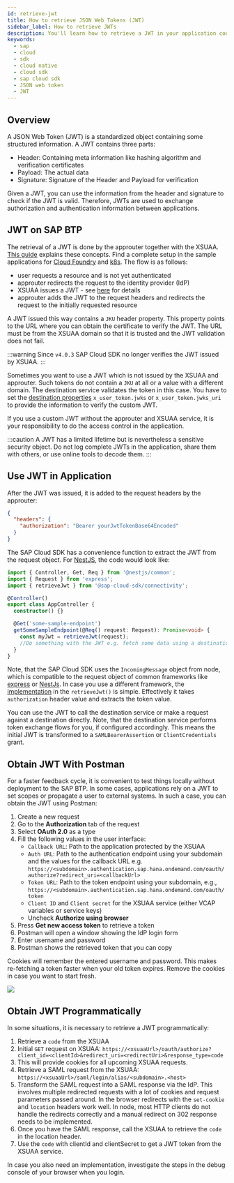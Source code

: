 ```yaml
---
id: retrieve-jwt
title: How to retrieve JSON Web Tokens (JWT)
sidebar_label: How to retrieve JWTs
description: You'll learn how to retrieve a JWT in your application code as well as locally using tools like Postman.
keywords:
  - sap
  - cloud
  - sdk
  - cloud native
  - cloud sdk
  - sap cloud sdk
  - JSON web token
  - JWT
---
```


## Overview

A JSON Web Token (JWT) is a standardized object containing some structured information.
A JWT contains three parts:

- Header: Containing meta information like hashing algorithm and verification certificates
- Payload: The actual data
- Signature: Signature of the Header and Payload for verification

Given a JWT, you can use the information from the header and signature to check if the JWT is valid.
Therefore, JWTs are used to exchange authorization and authentication information between applications.

## JWT on SAP BTP

The retrieval of a JWT is done by the approuter together with the XSUAA.
[This guide](./how-to-use-the-approuter.mdx) explains these concepts.
Find a complete setup in the sample applications for [Cloud Foundry](https://github.com/SAP-samples/cloud-sdk-js/tree/main/samples/cf-sample-application) and [k8s](https://github.com/SAP-samples/cloud-sdk-js/tree/main/samples/k8s-sample-application).
The flow is as follows:

- user requests a resource and is not yet authenticated
- approuter redirects the request to the identity provider (IdP)
- XSUAA issues a JWT - see [here](#obtain-jwt-programmatically) for details
- approuter adds the JWT to the request headers and redirects the request to the initially requested resource

A JWT issued this way contains a `JKU` header property.
This property points to the URL where you can obtain the certificate to verify the JWT.
The URL must be from the XSUAA domain so that it is trusted and the JWT validation does not fail.

<!-- TODO: Remove the warning when releasing v5 -->

:::warning
Since `v4.0.3` SAP Cloud SDK no longer verifies the JWT issued by XSUAA.
:::

Sometimes you want to use a JWT which is not issued by the XSUAA and approuter.
Such tokens do not contain a `JKU` at all or a value with a different domain.
The destination service validates the token in this case.
You have to set the [destination properties](https://help.sap.com/docs/CP_CONNECTIVITY/cca91383641e40ffbe03bdc78f00f681/283cd2d1c72147a18c69daf681650f07.html) `x_user_token.jwks` or `x_user_token.jwks_uri` to provide the information to verify the custom JWT.

If you use a custom JWT without the approuter and XSUAA service, it is your responsibility to do the access control in the application.

:::caution
A JWT has a limited lifetime but is nevertheless a sensitive security object.
Do not log complete JWTs in the application, share them with others, or use online tools to decode them.
:::

## Use JWT in Application

After the JWT was issued, it is added to the request headers by the approuter:

```json
{
  "headers": {
    "authorization": "Bearer yourJwtTokenBase64Encoded"
  }
}
```

The SAP Cloud SDK has a convenience function to extract the JWT from the request object.
For [NestJS](https://nestjs.com/), the code would look like:

```ts
import { Controller, Get, Req } from '@nestjs/common';
import { Request } from 'express';
import { retrieveJwt } from '@sap-cloud-sdk/connectivity';

@Controller()
export class AppController {
  constructor() {}

  @Get('some-sample-endpoint')
  getSomeSampleEndpoint(@Req() request: Request): Promise<void> {
    const myJwt = retrieveJwt(request);
    //Do something with the JWT e.g. fetch some data using a destination
  }
}
```

Note, that the SAP Cloud SDK uses the `IncomingMessage` object from node, which is compatible to the request object of common frameworks like [express](https://expressjs.com/) or [NestJs](https://nestjs.com/).
In case you use a different framework, the [implementation](https://github.com/SAP/cloud-sdk-js/blob/6e3453e50a061d3ea2dbd9ac6a40232e624f348f/packages/connectivity/src/scp-cf/jwt.ts#L45-L63) in the `retrieveJwt()` is simple.
Effectively it takes `authorization` header value and extracts the token value.

You can use the JWT to call the destination service or make a request against a destination directly.
Note, that the destination service performs token exchange flows for you, if configured accordingly.
This means the initial JWT is transformed to a `SAMLBearerAssertion` or `ClientCredentials` grant.

## Obtain JWT With Postman

For a faster feedback cycle, it is convenient to test things locally without deployment to the SAP BTP.
In some cases, applications rely on a JWT to set scopes or propagate a user to external systems.
In such a case, you can obtain the JWT using Postman:

1. Create a new request
2. Go to the **Authorization** tab of the request
3. Select **OAuth 2.0** as a type
4. Fill the following values in the user interface:
   - `Callback URL`: Path to the application protected by the XSUAA
   - `Auth URL`: Path to the authentication endpoint using your subdomain and the values for the callback URL e.g. `https://<subdomain>.authentication.sap.hana.ondemand.com/oauth/authorize?redirect_uri=<callbackUrl>`
   - `Token URL`: Path to the token endpoint using your subdomain, e.g., `https://<subdomain>.authentication.sap.hana.ondemand.com/oauth/token`
   - `Client ID` and `Client secret` for the XSUAA service (either VCAP variables or service keys)
   - Uncheck **Authorize using browser**
5. Press **Get new access token** to retrieve a token
6. Postman will open a window showing the IdP login form
7. Enter username and password
8. Postman shows the retrieved token that you can copy

Cookies will remember the entered username and password.
This makes re-fetching a token faster when your old token expires.
Remove the cookies in case you want to start fresh.

![](../img/postman-oauth-token.png)

## Obtain JWT Programmatically

In some situations, it is necessary to retrieve a JWT programmatically:

1. Retrieve a `code` from the XSUAA
2. Initial `GET` request on XSUAA: `https://<xsuaaUrl>/oauth/authorize?client_id=<clientId>&redirect_uri=<redirectUri>&response_type=code`
3. This will provide cookies for all upcoming XSUAA requests.
4. Retrieve a SAML request from the XSUAA: `https://<xsuaaUrl>/saml/login/alias/<subdomain>.<host>`
5. Transform the SAML request into a SAML response via the IdP.
   This involves multiple redirected requests with a lot of cookies and request parameters passed around.
   In the browser redirects with the `set-cookie` and `location` headers work well.
   In node, most HTTP clients do not handle the redirects correctly and a manual redirect on 302 response needs to be implemented.
6. Once you have the SAML response, call the XSUAA to retrieve the `code` in the location header.
7. Use the `code` with clientId and clientSecret to get a JWT token from the XSUAA service.

In case you also need an implementation, investigate the steps in the debug console of your browser when you login.
